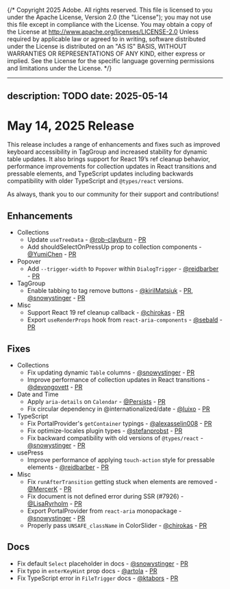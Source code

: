 {/* Copyright 2025 Adobe. All rights reserved.
This file is licensed to you under the Apache License, Version 2.0 (the "License");
you may not use this file except in compliance with the License. You may obtain a copy
of the License at http://www.apache.org/licenses/LICENSE-2.0
Unless required by applicable law or agreed to in writing, software distributed under
the License is distributed on an "AS IS" BASIS, WITHOUT WARRANTIES OR REPRESENTATIONS
OF ANY KIND, either express or implied. See the License for the specific language
governing permissions and limitations under the License. */}


---
description: TODO
date: 2025-05-14
---

# May 14, 2025 Release

This release includes a range of enhancements and fixes such as improved keyboard accessibility in TagGroup and increased stability for dynamic table updates. It also brings support for React 19’s ref cleanup behavior, performance improvements for collection updates in React transitions and pressable elements, and TypeScript updates including backwards compatibility with older TypeScript and `@types/react` versions.

As always, thank you to our community for their support and contributions!

## Enhancements

* Collections
  * Update `useTreeData` - [@rob-clayburn](https://github.com/rob-clayburn) - [PR](https://github.com/adobe/react-spectrum/pull/7692)
  * Add shouldSelectOnPressUp prop to collection components - [@YumiChen](https://github.com/YumiChen) - [PR](https://github.com/adobe/react-spectrum/pull/7922)
* Popover
  * Add `--trigger-width` to `Popover` within `DialogTrigger` - [@reidbarber](https://github.com/reidbarber) - [PR](https://github.com/adobe/react-spectrum/pull/7869)
* TagGroup
  * Enable tabbing to tag remove buttons - [@kirilMatsiuk](https://github.com/kirilMatsiuk) - [PR](https://github.com/adobe/react-spectrum/pull/8002), [@snowystinger](https://github.com/snowystinger) - [PR](https://github.com/adobe/react-spectrum/pull/8194)
* Misc
  * Support React 19 ref cleanup callback - [@chirokas](https://github.com/chirokas) - [PR](https://github.com/adobe/react-spectrum/pull/7758)
  * Export `useRenderProps` hook from `react-aria-components` - [@sebald](https://github.com/sebald) - [PR](https://github.com/adobe/react-spectrum/pull/8013)

## Fixes

* Collections
  * Fix updating dynamic `Table` columns - [@snowystinger](https://github.com/snowystinger) - [PR](https://github.com/adobe/react-spectrum/pull/8211)
  * Improve performance of collection updates in React transitions - [@devongovett](https://github.com/devongovett) - [PR](https://github.com/adobe/react-spectrum/pull/8204)
* Date and Time
  * Apply `aria-details` on `Calendar` - [@Persists](https://github.com/Persists) - [PR](https://github.com/adobe/react-spectrum/pull/8042)
  * Fix circular dependency in @internationalized/date - [@luixo](https://github.com/luixo) - [PR](https://github.com/adobe/react-spectrum/pull/8001)
* TypeScript
  * Fix PortalProvider's `getContainer` typings - [@alexasselin008](https://github.com/alexasselin008) - [PR](https://github.com/adobe/react-spectrum/pull/8185)
  * Fix optimize-locales plugin types - [@stefanprobst](https://github.com/stefanprobst) - [PR](https://github.com/adobe/react-spectrum/pull/8087)
  * Fix backward compatibility with old versions of `@types/react` - [@snowystinger](https://github.com/snowystinger) - [PR](https://github.com/adobe/react-spectrum/pull/8099)
* usePress
  * Improve performance of applying `touch-action` style for pressable elements - [@reidbarber](https://github.com/reidbarber) - [PR](https://github.com/adobe/react-spectrum/pull/8200)
* Misc
  * Fix `runAfterTransition` getting stuck when elements are removed - [@MercerK](https://github.com/MercerK) - [PR](https://github.com/adobe/react-spectrum/pull/8004)
  * Fix document is not defined error during SSR (#7926) - [@LisaRyrholm](https://github.com/LisaRyrholm) - [PR](https://github.com/adobe/react-spectrum/pull/7927)
  * Export PortalProvider from `react-aria` monopackage - [@snowystinger](https://github.com/snowystinger) - [PR](https://github.com/adobe/react-spectrum/pull/8135)
  * Properly pass `UNSAFE_className` in ColorSlider - [@chirokas](https://github.com/chirokas) - [PR](https://github.com/adobe/react-spectrum/pull/8190)

## Docs

* Fix default `Select` placeholder in docs - [@snowystinger](https://github.com/snowystinger) - [PR](https://github.com/adobe/react-spectrum/pull/7941)
* Fix typo in `enterKeyHint` prop docs - [@artola](https://github.com/artola) - [PR](https://github.com/adobe/react-spectrum/pull/8121)
* Fix TypeScript error in `FileTrigger` docs - [@ktabors](https://github.com/ktabors) - [PR](https://github.com/adobe/react-spectrum/pull/8172)
